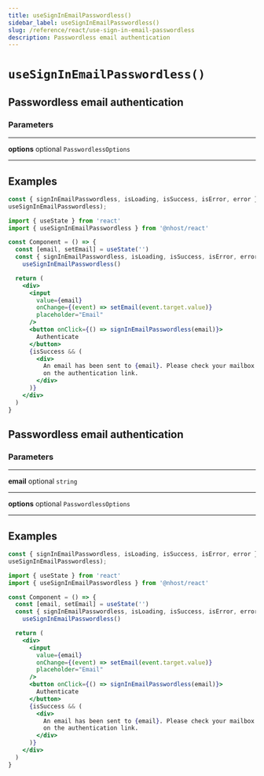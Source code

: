 ```yaml
---
title: useSignInEmailPasswordless()
sidebar_label: useSignInEmailPasswordless()
slug: /reference/react/use-sign-in-email-passwordless
description: Passwordless email authentication
---
```


# `useSignInEmailPasswordless()`

## Passwordless email authentication

### Parameters

---

**<span className="parameter-name">options</span>** <span className="optional-status">optional</span> `PasswordlessOptions`

---

## Examples

```js
const { signInEmailPasswordless, isLoading, isSuccess, isError, error } =
useSignInEmailPasswordless);
```

```jsx
import { useState } from 'react'
import { useSignInEmailPasswordless } from '@nhost/react'

const Component = () => {
  const [email, setEmail] = useState('')
  const { signInEmailPasswordless, isLoading, isSuccess, isError, error } =
    useSignInEmailPasswordless()

  return (
    <div>
      <input
        value={email}
        onChange={(event) => setEmail(event.target.value)}
        placeholder="Email"
      />
      <button onClick={() => signInEmailPasswordless(email)}>
        Authenticate
      </button>
      {isSuccess && (
        <div>
          An email has been sent to {email}. Please check your mailbox and click
          on the authentication link.
        </div>
      )}
    </div>
  )
}
```

## Passwordless email authentication

### Parameters

---

**<span className="parameter-name">email</span>** <span className="optional-status">optional</span> `string`

---

**<span className="parameter-name">options</span>** <span className="optional-status">optional</span> `PasswordlessOptions`

---

## Examples

```js
const { signInEmailPasswordless, isLoading, isSuccess, isError, error } =
useSignInEmailPasswordless);
```

```jsx
import { useState } from 'react'
import { useSignInEmailPasswordless } from '@nhost/react'

const Component = () => {
  const [email, setEmail] = useState('')
  const { signInEmailPasswordless, isLoading, isSuccess, isError, error } =
    useSignInEmailPasswordless()

  return (
    <div>
      <input
        value={email}
        onChange={(event) => setEmail(event.target.value)}
        placeholder="Email"
      />
      <button onClick={() => signInEmailPasswordless(email)}>
        Authenticate
      </button>
      {isSuccess && (
        <div>
          An email has been sent to {email}. Please check your mailbox and click
          on the authentication link.
        </div>
      )}
    </div>
  )
}
```
